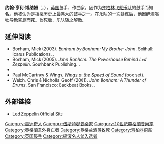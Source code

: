 {{NoteTA
| G1=Show
| G2=Movie
| G3=Music
| 1 = zh-cn:齐柏林飞艇; zh-hk:齊柏林飛船; zh-tw:齊柏林飛船;
}}
{{Infobox musical artist
| name            = 约翰·博纳姆<br>John Bonham
| image           = John Bonham 1975.jpg
| caption         = 约翰·博纳姆在1973年与[[齐柏林飞船|齐柏林飞船]]一起演出
| background      = non_vocal_instrumentalist
| birth_name      = John Henry Bonham
| alias           = Bonzo、野獸
| birth_date      = {{birth date|1948|5|31|df=y}}
| birth_place     = {{UK}}[[英格蘭|英格蘭]][[伍斯特郡|伍斯特郡]][[雷迪奇|雷迪奇]]
| death_date      = {{death date and age|1980|9|25|1948|5|31|df=y}}
| death_place     = {{UK}}[[英格蘭|英格蘭]][[伯克郡|伯克郡]]{{le|克雷瓦|Clewer}}
| genre           = [[搖滾樂|搖滾]]
| occupation      = [[音樂家|音樂家]]、[[作曲家|作曲家]]
| instrument      = [[鼓|鼓]]、[[打擊樂器|打擊樂器]]
| years_active    = 1962年－1980年
| label           = [[大西洋唱片|大西洋唱片]]、{{le|天鵝歌曲唱片|Swan Song Records}}
| associated_acts = {{le|歡樂樂隊|Band of Joy}}、[[齊柏林飛船|齊柏林飛船]]
}}

'''约翰·亨利·博纳姆'''（{{lang-en|'''John Henry Bonham'''}}，{{bd|1948年|5月31日|1980年|9月25日}}），[[英国|英国]]鼓手、作曲家，因作为[[齐柏林飞船_(乐团)|齐柏林飞船乐队]]的鼓手而知名。他被认为是[[摇滚|摇滚]]历史上最伟大的鼓手之一。在乐队的一次排练后，他因醉酒呕吐导致窒息而死。他死后，乐队随之解散。

==延伸阅读==
* Bonham, Mick (2003). ''Bonham by Bonham: My Brother John''. Solihull: Icarus Publications. {{ISBN|0-9545717-0-3}}.
* Bonham, Mick (2005). ''John Bonham: The Powerhouse Behind Led Zeppelin''. Southbank Publishing. {{ISBN|1-904915-11-6}}.
* {{cite book |first=Dave |last=Lewis |year=1990 |title=Led Zeppelin: A Celebration |url=https://books.google.co.uk/books?id=SzgDAwAAQBAJ&printsec=frontcover |publisher=Omnibus Press |isbn=978-0-711-92416-1 |ref=harv}}
* Paul McCartney & Wings. [http://www.themortonreport.com/entertainment/music/music-review-paul-mccartney-archive-collection-wings-at-the-speed-of-sound/ ''Wings at the Speed of Sound''] (box set).
* Welch, Chris & Nicholls, Geoff (2001). ''John Bonham: A Thunder of Drums''. San Francisco: Backbeat Books. {{ISBN|0-87930-658-0}}.

==外部链接==
*[http://www.ledzeppelin.com Led Zeppelin Official Site]

{{led zeppelin}}
{{摇滚名人堂1995届入选者}}
{{Authority control}}
{{DEFAULTSORT:Bonham, John}}
[[Category:雷迪奇人|Category:雷迪奇人]]
[[Category:伍斯特郡音樂家|Category:伍斯特郡音樂家]]
[[Category:20世紀英格蘭音樂家|Category:20世紀英格蘭音樂家]]
[[Category:英格蘭意外身亡者|Category:英格蘭意外身亡者]]
[[Category:英格兰酒类致死|Category:英格兰酒类致死]]
[[Category:齊柏林飛船|Category:齊柏林飛船]]
[[Category:英国鼓手|Category:英国鼓手]]
[[Category:摇滚名人堂入选者|Category:摇滚名人堂入选者]]